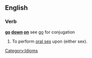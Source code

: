 ==English==

===Verb===
'''[[go]] [[down]] [[on]]''' see [[go]] for conjugation

# To perform [[oral sex]] upon (either sex).

[[Category:Idioms]]